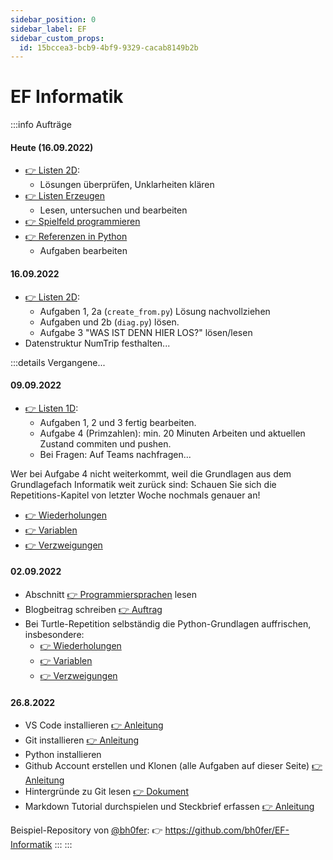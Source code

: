 ```yaml
---
sidebar_position: 0
sidebar_label: EF
sidebar_custom_props:
  id: 15bccea3-bcb9-4bf9-9329-cacab8149b2b
---
```



# EF Informatik

:::info Aufträge

#### Heute (16.09.2022)

- [👉 Listen 2D](01-Programmieren/04-Python/02-Listen-2D.md):
  - Lösungen überprüfen, Unklarheiten klären
- [👉 Listen Erzeugen](01-Programmieren/04-Python/03-Listcomprehension.md)
  - Lesen, untersuchen und bearbeiten
- [👉 Spielfeld programmieren](/24ef/Programmieren/NumTrip/spielfeld-programmieren)
- [👉 Referenzen in Python](/24ef/Programmieren/Python/referenzen)
  - Aufgaben bearbeiten

#### 16.09.2022

- [👉 Listen 2D](01-Programmieren/04-Python/02-Listen-2D.md):
  - Aufgaben 1, 2a (`create_from.py`) Lösung nachvollziehen
  - Aufgaben und 2b (`diag.py`) lösen.
  - Aufgabe 3 "WAS IST DENN HIER LOS?" lösen/lesen
- Datenstruktur NumTrip festhalten...
 
:::details Vergangene...
#### 09.09.2022

- [👉 Listen 1D](01-Programmieren/04-Python/01-Listen-1D.md):
  - Aufgaben 1, 2 und 3 fertig bearbeiten.
  - Aufgabe 4 (Primzahlen): min. 20 Minuten Arbeiten und aktuellen Zustand commiten und pushen.
  - Bei Fragen: Auf Teams nachfragen...

Wer bei Aufgabe 4 nicht weiterkommt, weil die Grundlagen aus dem Grundlagefach Informatik weit zurück sind: Schauen Sie sich die Repetitions-Kapitel von letzter Woche nochmals genauer an!
- [👉 Wiederholungen](01-Programmieren/03-Turtle-Repetition/003-repeat.md)
- [👉 Variablen](01-Programmieren/03-Turtle-Repetition/007-variablen.md)
- [👉 Verzweigungen](01-Programmieren/03-Turtle-Repetition/008-verzweigung.md)

#### 02.09.2022

- Abschnitt [👉 Programmiersprachen](01-Programmieren/01-Programmiersprachen/index.md) lesen
- Blogbeitrag schreiben [👉 Auftrag](01-Programmieren/03-Turtle-Repetition/index.md)
- Bei Turtle-Repetition selbständig die Python-Grundlagen auffrischen, insbesondere:
  - [👉 Wiederholungen](01-Programmieren/03-Turtle-Repetition/003-repeat.md)
  - [👉 Variablen](01-Programmieren/03-Turtle-Repetition/007-variablen.md)
  - [👉 Verzweigungen](01-Programmieren/03-Turtle-Repetition/008-verzweigung.md)

#### 26.8.2022

- VS Code installieren [👉 Anleitung](01-Programmieren/02-Infrastruktur/05-vscode/index.md)
- Git installieren [👉 Anleitung](01-Programmieren/02-Infrastruktur/02-git.md)
- Python installieren
- Github Account erstellen und Klonen (alle Aufgaben auf dieser Seite) [👉 Anleitung](01-Programmieren/02-Infrastruktur/03-github.md)
- Hintergründe zu Git lesen [👉 Dokument](01-Programmieren/02-Infrastruktur/02-git.md)
- Markdown Tutorial durchspielen und Steckbrief erfassen [👉 Anleitung](01-Programmieren/02-Infrastruktur/10-markdown.md)

Beispiel-Repository von [@bh0fer](https://github.com/bh0fer): 👉 https://github.com/bh0fer/EF-Informatik
:::
:::


<Table
  header={["Datum", "Thema", "Inhalt"]}
  compact
  selectable
  rows={hs2022}
  order={SortTimeTableByDate()}
/>
